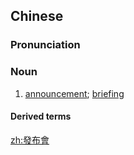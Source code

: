 {{also|發佈會|发布会}}
==Chinese==
{{zh-forms|s=发布会|t2=發佈會|type=21}}

===Pronunciation===
{{zh-pron
|m=fābùhuì
|c=faat3 bou3 wui6-2
|cat=n
}}

===Noun===
{{zh-noun}}

# [[announcement]]; [[briefing]]

====Derived terms====
{{zh-der|新聞發布會}}

[[zh:發布會]]